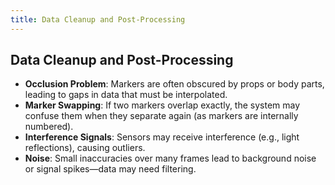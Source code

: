 ```yaml
---
title: Data Cleanup and Post-Processing
---
```


## Data Cleanup and Post-Processing

* **Occlusion Problem**: Markers are often obscured by props or body parts, leading to gaps in data that must be interpolated.
* **Marker Swapping**: If two markers overlap exactly, the system may confuse them when they separate again (as markers are internally numbered).
* **Interference Signals**: Sensors may receive interference (e.g., light reflections), causing outliers.
* **Noise**: Small inaccuracies over many frames lead to background noise or signal spikes—data may need filtering.
